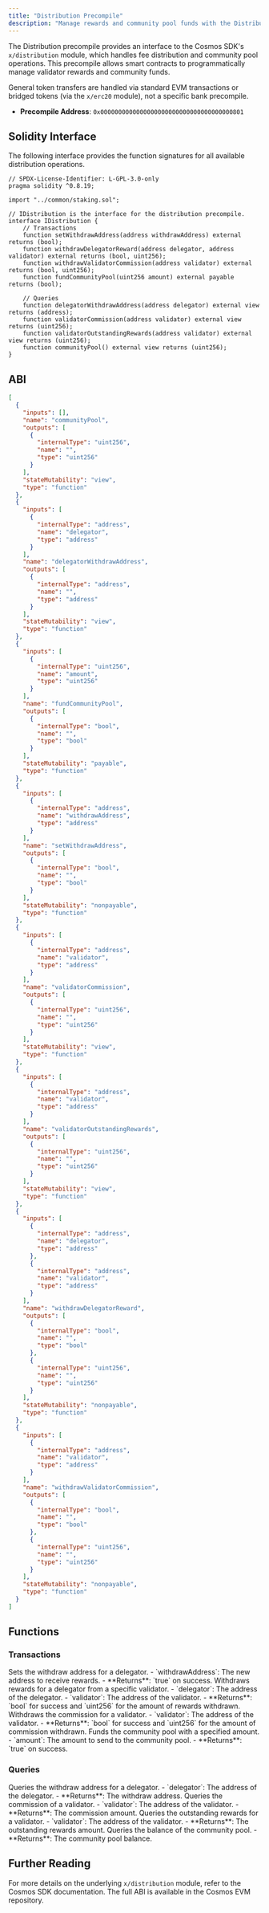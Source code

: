 ```yaml
---
title: "Distribution Precompile"
description: "Manage rewards and community pool funds with the Distribution precompile."
---
```


The Distribution precompile provides an interface to the Cosmos SDK's `x/distribution` module, which handles fee distribution and community pool operations. This precompile allows smart contracts to programmatically manage validator rewards and community funds.

General token transfers are handled via standard EVM transactions or bridged tokens (via the `x/erc20` module), not a specific bank precompile.

- **Precompile Address**: `0x0000000000000000000000000000000000000801`

## Solidity Interface

The following interface provides the function signatures for all available distribution operations.

```solidity
// SPDX-License-Identifier: L-GPL-3.0-only
pragma solidity ^0.8.19;

import "../common/staking.sol";

// IDistribution is the interface for the distribution precompile.
interface IDistribution {
    // Transactions
    function setWithdrawAddress(address withdrawAddress) external returns (bool);
    function withdrawDelegatorReward(address delegator, address validator) external returns (bool, uint256);
    function withdrawValidatorCommission(address validator) external returns (bool, uint256);
    function fundCommunityPool(uint256 amount) external payable returns (bool);

    // Queries
    function delegatorWithdrawAddress(address delegator) external view returns (address);
    function validatorCommission(address validator) external view returns (uint256);
    function validatorOutstandingRewards(address validator) external view returns (uint256);
    function communityPool() external view returns (uint256);
}
```

## ABI

```json
[
  {
    "inputs": [],
    "name": "communityPool",
    "outputs": [
      {
        "internalType": "uint256",
        "name": "",
        "type": "uint256"
      }
    ],
    "stateMutability": "view",
    "type": "function"
  },
  {
    "inputs": [
      {
        "internalType": "address",
        "name": "delegator",
        "type": "address"
      }
    ],
    "name": "delegatorWithdrawAddress",
    "outputs": [
      {
        "internalType": "address",
        "name": "",
        "type": "address"
      }
    ],
    "stateMutability": "view",
    "type": "function"
  },
  {
    "inputs": [
      {
        "internalType": "uint256",
        "name": "amount",
        "type": "uint256"
      }
    ],
    "name": "fundCommunityPool",
    "outputs": [
      {
        "internalType": "bool",
        "name": "",
        "type": "bool"
      }
    ],
    "stateMutability": "payable",
    "type": "function"
  },
  {
    "inputs": [
      {
        "internalType": "address",
        "name": "withdrawAddress",
        "type": "address"
      }
    ],
    "name": "setWithdrawAddress",
    "outputs": [
      {
        "internalType": "bool",
        "name": "",
        "type": "bool"
      }
    ],
    "stateMutability": "nonpayable",
    "type": "function"
  },
  {
    "inputs": [
      {
        "internalType": "address",
        "name": "validator",
        "type": "address"
      }
    ],
    "name": "validatorCommission",
    "outputs": [
      {
        "internalType": "uint256",
        "name": "",
        "type": "uint256"
      }
    ],
    "stateMutability": "view",
    "type": "function"
  },
  {
    "inputs": [
      {
        "internalType": "address",
        "name": "validator",
        "type": "address"
      }
    ],
    "name": "validatorOutstandingRewards",
    "outputs": [
      {
        "internalType": "uint256",
        "name": "",
        "type": "uint256"
      }
    ],
    "stateMutability": "view",
    "type": "function"
  },
  {
    "inputs": [
      {
        "internalType": "address",
        "name": "delegator",
        "type": "address"
      },
      {
        "internalType": "address",
        "name": "validator",
        "type": "address"
      }
    ],
    "name": "withdrawDelegatorReward",
    "outputs": [
      {
        "internalType": "bool",
        "name": "",
        "type": "bool"
      },
      {
        "internalType": "uint256",
        "name": "",
        "type": "uint256"
      }
    ],
    "stateMutability": "nonpayable",
    "type": "function"
  },
  {
    "inputs": [
      {
        "internalType": "address",
        "name": "validator",
        "type": "address"
      }
    ],
    "name": "withdrawValidatorCommission",
    "outputs": [
      {
        "internalType": "bool",
        "name": "",
        "type": "bool"
      },
      {
        "internalType": "uint256",
        "name": "",
        "type": "uint256"
      }
    ],
    "stateMutability": "nonpayable",
    "type": "function"
  }
]
```

## Functions

### Transactions

<CardGroup>
<Card title="setWithdrawAddress" icon="edit">
  Sets the withdraw address for a delegator.
  - `withdrawAddress`: The new address to receive rewards.
  - **Returns**: `true` on success.
</Card>
<Card title="withdrawDelegatorReward" icon="download">
  Withdraws rewards for a delegator from a specific validator.
  - `delegator`: The address of the delegator.
  - `validator`: The address of the validator.
  - **Returns**: `bool` for success and `uint256` for the amount of rewards withdrawn.
</Card>
<Card title="withdrawValidatorCommission" icon="download-cloud">
  Withdraws the commission for a validator.
  - `validator`: The address of the validator.
  - **Returns**: `bool` for success and `uint256` for the amount of commission withdrawn.
</Card>
<Card title="fundCommunityPool" icon="coins">
  Funds the community pool with a specified amount.
  - `amount`: The amount to send to the community pool.
  - **Returns**: `true` on success.
</Card>
</CardGroup>

### Queries

<CardGroup>
<Card title="delegatorWithdrawAddress" icon="map-pin">
  Queries the withdraw address for a delegator.
  - `delegator`: The address of the delegator.
  - **Returns**: The withdraw address.
</Card>
<Card title="validatorCommission" icon="receipt">
  Queries the commission of a validator.
  - `validator`: The address of the validator.
  - **Returns**: The commission amount.
</Card>
<Card title="validatorOutstandingRewards" icon="history">
  Queries the outstanding rewards for a validator.
  - `validator`: The address of the validator.
  - **Returns**: The outstanding rewards amount.
</Card>
<Card title="communityPool" icon="users">
  Queries the balance of the community pool.
  - **Returns**: The community pool balance.
</Card>
</CardGroup>

## Further Reading

For more details on the underlying `x/distribution` module, refer to the Cosmos SDK documentation. The full ABI is available in the Cosmos EVM repository.

<Card title="Cosmos SDK x/distribution Module" icon="book-open-text" href="https://docs.cosmos.network/main/modules/distribution" />
